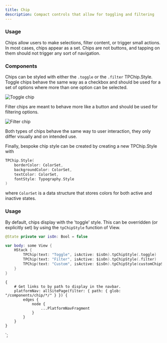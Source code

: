 ```yaml
---
title: Chip
description: Compact controls that allow for toggling and filtering
---
```



<ComponentHeader data={props.data} />

### Usage

Chips allow users to make selections, filter content, or trigger small actions. In most cases, chips appear as a set. Chips are not buttons, and tapping on them should not trigger any sort of navigation.

### Components

Chips can be styled with either the `.toggle` or the `.filter` TPChip.Style. Toggle chips behave the same way as a checkbox and should be used for a set of options where more than one option can be selected.

![Toggle chip](/img/ios-toggle-chip.png)

Filter chips are meant to behave more like a button and should be used for filtering options.

![Filter chip](/img/ios-filter-chip.png)

Both types of chips behave the same way to user interaction, they only differ visually and on intended use.

Finally, bespoke chip style can be created by creating a new TPChip.Style with

```swift
TPChip.Style(
    borderColor: ColorSet,
    backgroundColor: ColorSet,
    textColor: ColorSet,
    fontStyle: Typography.Style
)
```

where `ColorSet` is a data structure that stores colors for both active and inactive states.

### Usage

By default, chips display with the 'toggle' style. This can be overridden (or explicitly set) by using the `tpChipStyle` function of View.

```swift
@State private var isOn: Bool = false

var body: some View {
    HStack {
        TPChip(text: "Toggle", isActive: $isOn).tpChipStyle(.toggle)
        TPChip(text: "Filter", isActive: $isOn).tpChipStyle(.filter)
        TPChip(text: "Custom", isActive: $isOn).tpChipStyle(customChipStyle)
    }
}
```

    {
        # Get links to by path to display in the navbar.
        platformNav: allSitePage(filter: { path: { glob: "/components/chip/*/" } }) {
            edges {
                node {
                    ...PlatformNavFragment
                }
            }
        }
    }
`;
